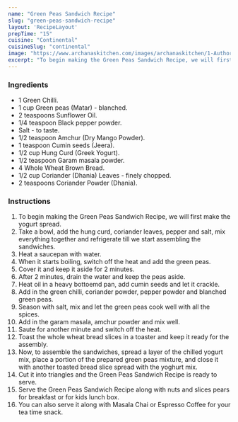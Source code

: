 ---
name: "Green Peas Sandwich Recipe"
slug: "green-peas-sandwich-recipe"
layout: 'RecipeLayout'
prepTime: "15"
cuisine: "Continental"
cuisineSlug: "continental"
image: "https://www.archanaskitchen.com/images/archanaskitchen/1-Author/nithya.anantham/Green_Peas_Sandwich_Recipe.jpg"
excerpt: "To begin making the Green Peas Sandwich Recipe, we will first make the yogurt spread"
---

### Ingredients

- 1 Green Chilli.
- 1 cup Green peas (Matar) - blanched.
- 2 teaspoons Sunflower Oil.
- 1/4 teaspoon Black pepper powder.
- Salt - to taste.
- 1/2 teaspoon Amchur (Dry Mango Powder).
- 1 teaspoon Cumin seeds (Jeera).
- 1/2 cup Hung Curd (Greek Yogurt).
- 1/2 teaspoon Garam masala powder.
- 4 Whole Wheat Brown Bread.
- 1/2 cup Coriander (Dhania) Leaves - finely chopped.
- 2 teaspoons Coriander Powder (Dhania).

### Instructions

1. To begin making the Green Peas Sandwich Recipe, we will first make the yogurt spread.
1. Take a bowl, add the hung curd, coriander leaves, pepper and salt, mix everything together and refrigerate till we start assembling the sandwiches.
1. Heat a saucepan with water.
1. When it starts boiling, switch off the heat and add the green peas.
1. Cover it and keep it aside for 2 minutes.
1. After 2 minutes, drain the water and keep the peas aside.
1. Heat oil in a heavy bottoemd pan, add cumin seeds and let it crackle.
1. Add in the green chilli, coriander powder, pepper powder and blanched green peas.
1. Season with salt, mix and let the green peas cook well with all the spices.
1. Add in the garam masala, amchur powder and mix well.
1. Saute for another minute and switch off the heat.
1. Toast the whole wheat bread slices in a toaster and keep it ready for the assembly.
1. Now, to assemble the sandwiches, spread a layer of the chilled yogurt mix, place a portion of the prepared green peas mixture, and close it with another toasted bread slice spread with the yoghurt mix.
1. Cut it into triangles and the Green Peas Sandwich Recipe is ready to serve.
1. Serve the Green Peas Sandwich Recipe along with nuts and slices pears for breakfast or for kids lunch box.
1. You can also serve it along with Masala Chai or Espresso Coffee for your tea time snack.
